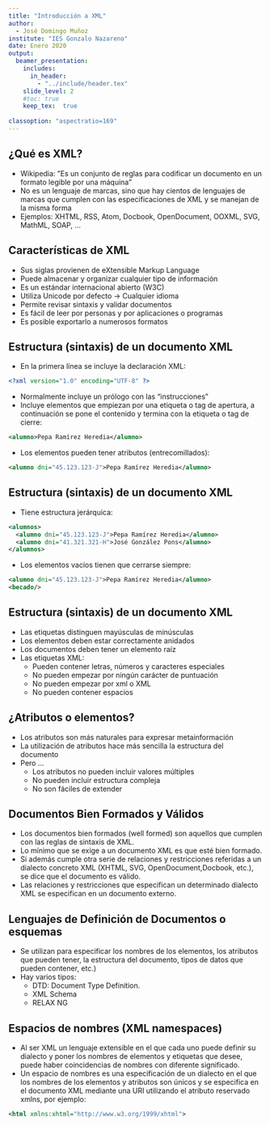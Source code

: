 ```yaml
---
title: "Introducción a XML"
author: 
  - José Domingo Muñoz
institute: "IES Gonzalo Nazareno"
date: Enero 2020
output: 
  beamer_presentation:
    includes:
      in_header: 
        - "../include/header.tex"
    slide_level: 2
    #toc: true
    keep_tex:  true
    
classoption: "aspectratio=169"
---
```


## ¿Qué es XML?

* Wikipedia: ”Es un conjunto de reglas para codificar un documento en un formato legible por una máquina”
* No es un lenguaje de marcas, sino que hay cientos de lenguajes de marcas que cumplen con las especificaciones de XML y se manejan de la misma forma
* Ejemplos: XHTML, RSS, Atom, Docbook, OpenDocument, OOXML, SVG, MathML, SOAP, ...

## Características de  XML

* Sus siglas provienen de eXtensible Markup Language
* Puede almacenar y organizar cualquier tipo de información
* Es un estándar internacional abierto (W3C)
* Utiliza Unicode por defecto -> Cualquier idioma
* Permite revisar sintaxis y validar documentos
* Es fácil de leer por personas y por aplicaciones o programas
* Es posible exportarlo a numerosos formatos

## Estructura (sintaxis) de un documento XML

* En la primera línea se incluye la declaración XML:
```xml
<?xml version="1.0" encoding="UTF-8" ?>
```
* Normalmente incluye un prólogo con las "instrucciones"
* Incluye elementos que empiezan por una etiqueta o tag de apertura, a continuación se pone el contenido y termina con la etiqueta o tag de cierre:
```xml
<alumno>Pepa Ramírez Heredia</alumno>
```
* Los elementos pueden tener atributos (entrecomillados):
```xml
<alumno dni="45.123.123-J">Pepa Ramírez Heredia</alumno>
```

## Estructura (sintaxis) de un documento XML

* Tiene estructura jerárquica:
```xml
<alumnos>
  <alumno dni="45.123.123-J">Pepa Ramírez Heredia</alumno>
  <alumno dni="41.321.321-H">José González Pons</alumno>
</alumnos>
```

* Los elementos vacíos tienen que cerrarse siempre:
```xml
<alumno dni="45.123.123-J">Pepa Ramírez Heredia</alumno>
<becado/>
```

## Estructura (sintaxis) de un documento XML

* Las etiquetas distinguen mayúsculas de minúsculas
* Los elementos deben estar correctamente anidados
* Los documentos deben tener un elemento raíz
* Las etiquetas XML:
  * Pueden contener letras, números y caracteres especiales
  * No pueden empezar por ningún carácter de puntuación
  * No pueden empezar por xml o XML
  * No pueden contener espacios

## ¿Atributos o elementos?

* Los atributos son más naturales para expresar metainformación
* La utilización de atributos hace más sencilla la estructura del documento
* Pero ...
  * Los atributos no pueden incluir valores múltiples
  * No pueden incluir estructura compleja
  * No son fáciles de extender

## Documentos Bien Formados y Válidos

* Los documentos bien formados (well formed) son aquellos que cumplen con las reglas de sintaxis de XML.
* Lo mínimo que se exige a un documento XML es que esté bien formado.
* Si además cumple otra serie de relaciones y restricciones referidas a un dialecto concreto XML (XHTML, SVG, OpenDocument,Docbook, etc.), se dice que el documento es válido.
* Las relaciones y restricciones que especifican un determinado dialecto XML se especifican en un documento externo.

## Lenguajes de Definición de Documentos o esquemas

* Se utilizan para especificar los nombres de los elementos, los atributos que pueden tener, la estructura del documento, tipos de  datos que pueden contener, etc.)
* Hay varios tipos: 
  * DTD: Document Type Definition.
  * XML Schema
  * RELAX NG

## Espacios de nombres (XML namespaces)

* Al ser XML un lenguaje extensible en el que cada uno puede definir su dialecto y poner los nombres de elementos y etiquetas que desee, puede haber coincidencias de nombres con diferente significado.
* Un espacio de nombres es una especificación de un dialecto en el que los nombres de los elementos y atributos son únicos y se especifica en el documento XML mediante una URI utilizando el atributo reservado xmlns, por ejemplo:

```xml
<html xmlns:xhtml="http://www.w3.org/1999/xhtml">
```